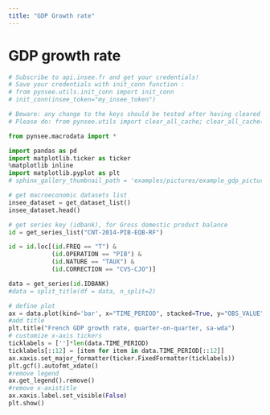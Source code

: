 ```yaml
---
title: "GDP Growth rate"
---
```



# GDP growth rate

```python
# Subscribe to api.insee.fr and get your credentials!
# Save your credentials with init_conn function :
# from pynsee.utils.init_conn import init_conn
# init_conn(insee_token="my_insee_token")

# Beware: any change to the keys should be tested after having cleared the cache
# Please do: from pynsee.utils import clear_all_cache; clear_all_cache()"
```

```python
from pynsee.macrodata import * 

import pandas as pd
import matplotlib.ticker as ticker
%matplotlib inline
import matplotlib.pyplot as plt
# sphinx_gallery_thumbnail_path = 'examples/pictures/example_gdp_picture.png'

# get macroeconomic datasets list
insee_dataset = get_dataset_list()
insee_dataset.head()

# get series key (idbank), for Gross domestic product balance
id = get_series_list("CNT-2014-PIB-EQB-RF")

id = id.loc[(id.FREQ == "T") &
            (id.OPERATION == "PIB") &
            (id.NATURE == "TAUX") &
            (id.CORRECTION == "CVS-CJO")]

data = get_series(id.IDBANK)
#data = split_title(df = data, n_split=2)

# define plot
ax = data.plot(kind='bar', x="TIME_PERIOD", stacked=True, y="OBS_VALUE", figsize=(15,5))
#add title
plt.title("French GDP growth rate, quarter-on-quarter, sa-wda")
# customize x-axis tickers
ticklabels = ['']*len(data.TIME_PERIOD)
ticklabels[::12] = [item for item in data.TIME_PERIOD[::12]]
ax.xaxis.set_major_formatter(ticker.FixedFormatter(ticklabels))
plt.gcf().autofmt_xdate()
#remove legend
ax.get_legend().remove()
#remove x-axistitle
ax.xaxis.label.set_visible(False)
plt.show()
```

